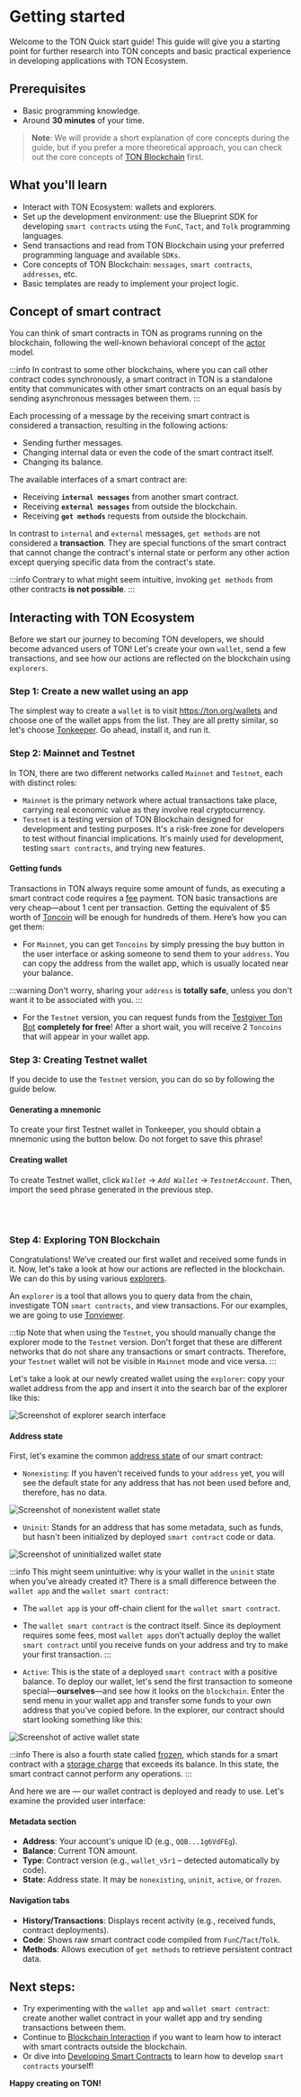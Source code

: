 
# Getting started

Welcome to the TON Quick start guide! This guide will give you a starting point for further research into TON concepts and basic practical experience in developing applications with TON Ecosystem.

## Prerequisites

- Basic programming knowledge.
- Around __30 minutes__ of your time.

> **Note**: We will provide a short explanation of core concepts during the guide, but if you prefer a more theoretical approach, you can check out the core concepts of [TON Blockchain](/v3/concepts/dive-into-ton/ton-blockchain/blockchain-of-blockchains/) first.

## What you'll learn

- Interact with TON Ecosystem: wallets and explorers.
- Set up the development environment: use the Blueprint SDK for developing `smart contracts` using the `FunC`, `Tact`, and `Tolk` programming languages.
- Send transactions and read from TON Blockchain using your preferred programming language and available `SDKs`.
- Core concepts of TON Blockchain: `messages`, `smart contracts`, `addresses`, etc.
- Basic templates are ready to implement your project logic.

## Concept of smart contract

You can think of smart contracts in TON as programs running on the blockchain, following the well-known behavioral concept of the [actor](/v3/concepts/dive-into-ton/ton-blockchain/blockchain-of-blockchains#single-actor/) model.

:::info
In contrast to some other blockchains, where you can call other contract codes synchronously, a smart contract in TON is a standalone entity that communicates with other smart contracts on an equal basis by sending asynchronous messages between them.
:::

Each processing of a message by the receiving smart contract is considered a transaction, resulting in the following actions:
- Sending further messages.
- Changing internal data or even the code of the smart contract itself.
- Changing its balance.

The available interfaces of a smart contract are:
- Receiving **`internal messages`** from another smart contract.
- Receiving **`external messages`** from outside the blockchain.
- Receiving **`get methods`** requests from outside the blockchain.

In contrast to `internal` and `external` messages, `get methods` are not considered a **transaction**. They are special functions of the smart contract that cannot change the contract's internal state or perform any other action except querying specific data from the contract's state.

:::info
Contrary to what might seem intuitive, invoking `get methods` from other contracts **is not possible**.
:::

## Interacting with TON Ecosystem

Before we start our journey to becoming TON developers, we should become advanced users of TON! Let's create your own `wallet`, send a few transactions, and see how our actions are reflected on the blockchain using `explorers`.

### Step 1: Create a new wallet using an app

The simplest way to create a `wallet` is to visit https://ton.org/wallets and choose one of the wallet apps from the list. They are all pretty similar, so let's choose [Tonkeeper](https://tonkeeper.com/). Go ahead, install it, and run it.

### Step 2: Mainnet and Testnet

In TON, there are two different networks called `Mainnet` and `Testnet`, each with distinct roles:
- `Mainnet` is the primary network where actual transactions take place, carrying real economic value as they involve real cryptocurrency.
- `Testnet` is a testing version of TON Blockchain designed for development and testing purposes. It's a risk-free zone for developers to test without financial implications. It's mainly used for development, testing `smart contracts`, and trying new features.

#### Getting funds

Transactions in TON always require some amount of funds, as executing a smart contract code requires a [fee](/v3/documentation/smart-contracts/transaction-fees/fees/) payment. TON basic transactions are very cheap—about 1 cent per transaction. Getting the equivalent of $5 worth of [Toncoin](/v3/documentation/dapps/defi/coins/) will be enough for hundreds of them. Here’s how you can get them:

- For `Mainnet`, you can get `Toncoins` by simply pressing the buy button in the user interface or asking someone to send them to your `address`. You can copy the address from the wallet app, which is usually located near your balance.

:::warning
Don't worry, sharing your `address` is **totally safe**, unless you don't want it to be associated with you.
:::

- For the `Testnet` version, you can request funds from the [Testgiver Ton Bot](https://t.me/testgiver_ton_bot/) **completely for free**! After a short wait, you will receive 2 `Toncoins` that will appear in your wallet app.

### Step 3: Creating Testnet wallet

If you decide to use the `Testnet` version, you can do so by following the guide below.

#### Generating a mnemonic

To create your first Testnet wallet in Tonkeeper, you should obtain a mnemonic using the button below. Do not forget to save this phrase!

<MnemonicGenerator />

#### Creating wallet

To create Testnet wallet, click *`Wallet`* -> *`Add Wallet`* -> *`TestnetAccount`*. Then, import the seed phrase generated in the previous step.

<div style={{display: 'flex', justifyContent: 'center', gap: '20px', flexWrap: 'wrap', marginBottom: '30px'}}>
  <br/>
  <ThemedImage
    height='600px'
    alt=""
    sources={{
      light: '/img/tutorials/quick-start/tonkeeper-light.jpg?raw=true',
      dark: '/img/tutorials/quick-start/tonkeeper-dark.jpg?raw=true',
    }}
  />
  <br/>
</div>


### Step 4: Exploring TON Blockchain

Congratulations! We’ve created our first wallet and received some funds in it. Now, let's take a look at how our actions are reflected in the blockchain. We can do this by using various [explorers](https://ton.app/explorers/).

An `explorer` is a tool that allows you to query data from the chain, investigate TON `smart contracts`, and view transactions. For our examples, we are going to use [Tonviewer](https://tonviewer.com/).

:::tip
Note that when using the `Testnet`, you should manually change the explorer mode to the `Testnet` version. Don't forget that these are different networks that do not share any transactions or smart contracts. Therefore, your `Testnet` wallet will not be visible in `Mainnet` mode and vice versa.
:::

Let's take a look at our newly created wallet using the `explorer`: copy your wallet address from the app and insert it into the search bar of the explorer like this:

<div style={{marginBottom: '30px'}}>
  <img src="/img/tutorials/quick-start/explorer1.png" alt="Screenshot of explorer search interface"/>
</div>

#### Address state

First, let's examine the common [address state](/v3/documentation/smart-contracts/addresses/#addresses-state/) of our smart contract:

- `Nonexisting`: If you haven't received funds to your `address` yet, you will see the default state for any address that has not been used before and, therefore, has no data.

<div style={{marginBottom: '30px'}}>
  <img src="/img/tutorials/quick-start/nonexist.png" alt="Screenshot of nonexistent wallet state"/>
</div>

- `Uninit`: Stands for an address that has some metadata, such as funds, but hasn't been initialized by deployed `smart contract` code or data.

<div style={{marginBottom: '30px'}}>
  <img src="/img/tutorials/quick-start/uninit.png" alt="Screenshot of uninitialized wallet state"/>
</div>

:::info
This might seem unintuitive: why is your wallet in the `uninit` state when you’ve already created it? There is a small difference between the `wallet app` and the `wallet smart contract`:

- The `wallet app` is your off-chain client for the `wallet smart contract`.
- The `wallet smart contract` is the contract itself. Since its deployment requires some fees, most `wallet apps` don’t actually deploy the wallet `smart contract` until you receive funds on your address and try to make your first transaction.
:::

- `Active`: This is the state of a deployed `smart contract` with a positive balance. To deploy our wallet, let's send the first transaction to someone special—**ourselves**—and see how it looks on the `blockchain`. Enter the send menu in your wallet app and transfer some funds to your own address that you’ve copied before. In the explorer, our contract should start looking something like this:

<div style={{marginBottom: '30px'}}>
  <img src="/img/tutorials/quick-start/active.png" alt="Screenshot of active wallet state"/>
</div>

:::info
There is also a fourth state called [frozen](/v3/documentation/smart-contracts/transaction-fees/fees-low-level#storage-fee/), which stands for a smart contract with a [storage charge](/v3/documentation/smart-contracts/transaction-fees/fees-low-level#storage-fee/) that exceeds its balance. In this state, the smart contract cannot perform any operations.
:::

And here we are — our wallet contract is deployed and ready to use. Let's examine the provided user interface:

#### Metadata section
- **Address**: Your account's unique ID (e.g., `QQB...1g6VdFEg`).
- **Balance**: Current TON amount.
- **Type**: Contract version (e.g., `wallet_v5r1` – detected automatically by code).
- **State**: Address state. It may be `nonexisting`, `uninit`, `active`, or `frozen`.

#### Navigation tabs
- **History/Transactions**: Displays recent activity (e.g., received funds, contract deployments).
- **Code**: Shows raw smart contract code compiled from `FunC`/`Tact`/`Tolk`.
- **Methods**: Allows execution of `get methods` to retrieve persistent contract data.

## Next steps:

- Try experimenting with the `wallet app` and `wallet smart contract`: create another wallet contract in your wallet app and try sending transactions between them.
- Continue to [Blockchain Interaction](/v3/guidelines/quick-start/blockchain-interaction/reading-from-network/) if you want to learn how to interact with smart contracts outside the blockchain.
- Or dive into [Developing Smart Contracts](/v3/guidelines/quick-start/developing-smart-contracts/setup-environment/) to learn how to develop `smart contracts` yourself!

**Happy creating on TON!**
